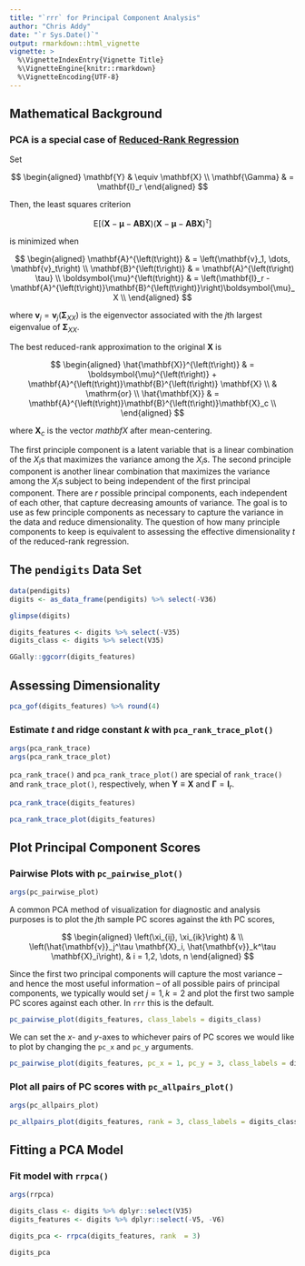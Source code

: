 ```yaml
---
title: "`rrr` for Principal Component Analysis"
author: "Chris Addy"
date: "`r Sys.Date()`"
output: rmarkdown::html_vignette
vignette: >
  %\VignetteIndexEntry{Vignette Title}
  %\VignetteEngine{knitr::rmarkdown}
  %\VignetteEncoding{UTF-8}
---
```


## Mathematical Background

### PCA is a special case of [Reduced-Rank Regression](a-rrr.html)

Set

$$
\begin{aligned}
\mathbf{Y} & \equiv \mathbf{X} \\
\mathbf{\Gamma} & = \mathbf{I}_r
\end{aligned}
$$

Then, the least squares criterion

$$
\mathrm{E}\left[\left(\mathbf{X} - \boldsymbol{\mu} - \mathbf{A}\mathbf{B} \mathbf{X}\right)\left(\mathbf{X} - \boldsymbol{\mu} - \mathbf{A}\mathbf{B} \mathbf{X}\right)^\tau\right]
$$

is minimized when

$$
\begin{aligned}
  \mathbf{A}^{\left(t\right)} & = \left(\mathbf{v}_1, \dots, \mathbf{v}_t\right) \\
  \mathbf{B}^{\left(t\right)} & = \mathbf{A}^{\left(t\right) \tau} \\
  \boldsymbol{\mu}^{\left(t\right)} & = \left(\mathbf{I}_r - \mathbf{A}^{\left(t\right)}\mathbf{B}^{\left(t\right)}\right)\boldsymbol{\mu}_X \\
\end{aligned}
$$

where $\mathbf{v}_j = \mathbf{v}_j \left(\mathbf{\Sigma}_{XX}\right)$ is the eigenvector associated with the $j$th largest eigenvalue of  $\mathbf{\Sigma}_{XX}.$

The best reduced-rank approximation to the original $\mathbf{X}$ is

$$
\begin{aligned}
\hat{\mathbf{X}}^{\left(t\right)} & =
  \boldsymbol{\mu}^{\left(t\right)} + \mathbf{A}^{\left(t\right)}\mathbf{B}^{\left(t\right)} \mathbf{X} \\
  & \mathrm{or} \\
  \hat{\mathbf{X}} & = \mathbf{A}^{\left(t\right)}\mathbf{B}^{\left(t\right)}\mathbf{X}_c \\
\end{aligned}
$$

where $\mathbf{X}_c$ is the vector $mathbf{X}$ after mean-centering.

The first principle component is a latent variable that is a linear combination of the $X_i$s that maximizes the variance among the $X_i$s. The second principle component is another linear combination that maximizes the variance among the $X_i$s subject to being independent of the first principal component. There are $r$ possible principal components, each independent of each other, that capture decreasing amounts of variance. The goal is to use as few principle components as necessary to capture the variance in the data and reduce dimensionality. The question of how many principle components to keep is equivalent to assessing the effective dimensionality $t$ of the reduced-rank regression.

## The `pendigits` Data Set

```r
data(pendigits)
digits <- as_data_frame(pendigits) %>% select(-V36)

glimpse(digits)
```

```r
digits_features <- digits %>% select(-V35)
digits_class <- digits %>% select(V35)
```

```r
GGally::ggcorr(digits_features)
```

## Assessing Dimensionality

```r
pca_gof(digits_features) %>% round(4)
```

### Estimate $t$ and ridge constant $k$ with `pca_rank_trace_plot()`

```r
args(pca_rank_trace)
args(pca_rank_trace_plot)
``` 

`pca_rank_trace()` and `pca_rank_trace_plot()` are special of `rank_trace()` and `rank_trace_plot()`, respectively, when $\mathbf{Y} \equiv \mathbf{X}$ and $\mathbf{\Gamma} = \mathbf{I}_r$.

```r
pca_rank_trace(digits_features)

pca_rank_trace_plot(digits_features)
```

## Plot Principal Component Scores 

### Pairwise Plots with `pc_pairwise_plot()`

```r
args(pc_pairwise_plot)
```

A common PCA method of visualization for diagnostic and analysis purposes is to plot the $j$th sample PC scores against the $k$th PC scores,

$$
\begin{aligned}
  \left(\xi_{ij}, \xi_{ik}\right) & \\
  \left(\hat{\mathbf{v}}_j^\tau \mathbf{X}_i, \hat{\mathbf{v}}_k^\tau \mathbf{X}_i\right), & i = 1,2, \dots, n  
\end{aligned}
$$

Since the first two principal components will capture the most variance -- and hence the most useful information -- of all possible pairs of principal components, we typically would set $j = 1, k = 2$ and plot the first two sample PC scores against each other. In `rrr` this is the default.

```r
pc_pairwise_plot(digits_features, class_labels = digits_class)
```

We can set the $x$- and $y$-axes to whichever pairs of PC scores we would like to plot by changing the `pc_x` and `pc_y` arguments.

```r
pc_pairwise_plot(digits_features, pc_x = 1, pc_y = 3, class_labels = digits_class)
```

### Plot all pairs of PC scores with `pc_allpairs_plot()`

```r
args(pc_allpairs_plot)
```

```r
pc_allpairs_plot(digits_features, rank = 3, class_labels = digits_class)
```

## Fitting a PCA Model

### Fit model with `rrpca()`

```r
args(rrpca)
```

```r
digits_class <- digits %>% dplyr::select(V35)
digits_features <- digits %>% dplyr::select(-V5, -V6)

digits_pca <- rrpca(digits_features, rank  = 3)

digits_pca
```